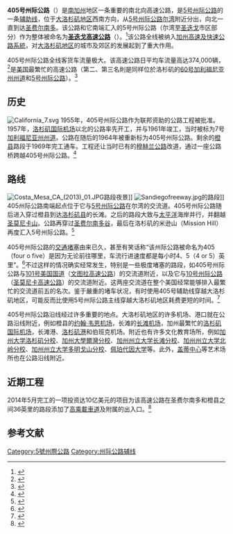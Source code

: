 {{NoteTA|G1=US CA Cities}}
{{Infobox US Road
|Name = 405号州际公路<br/>Interstate 405<br/><small>圣迭戈高速公路<br/>San Diego Freeway</small>
|Shield = I-405 (CA).svg
|Map = California Interstate 405.svg
|Mile = 72.415
|LengthRef = <ref>{{Cite web|url=http://www.efgh.com/trans/sdexits.old.htm#i405|title=A list of freeway exits in San Diego and Imperial Counties and some parts of Orange and Riverside Counties.|publisher=EFGH|accessdate=2014-12-25|archive-date=2019-09-11|archive-url=https://web.archive.org/web/20190911193124/http://efgh.com/trans/sdexits.old.htm#i405|dead-url=no}}</ref>
|System=[[州际公路系统|州际公路系统]]
|Maint=[[加利福尼亚州运输部|加利福尼亚州运输部]]
|Formed = 1964年
|Direction A = 南
|From = [[File:I-5_(CA).svg|20px]] [[5号州际公路加利福尼亚州段|I-5]]（[[歐文_(加利福尼亞州)|尔湾]]）
|Junction = [[File:California_55.svg|20px]] [[55号加利福尼亚州州道|SR 55]]（[[科斯塔梅薩|科斯塔梅薩]]）<br/>[[File:California_22.svg|20px]][[File:I-605_(CA).svg|20px]] [[22号加利福尼亚州州道|SR 22]]／[[605号州际公路_(加利福尼亚州)|I-605]]（[[海豹滩_(加利福尼亚州)|海豹滩]]）<br/>[[File:I-710_(CA).svg|20px]] [[710号州际公路和710号加利福尼亚州州道|I-710]]（[[長灘_(加利福尼亞州)|长滩]]）<br/>[[File:I-110_(CA).svg|20px]] [[110号州际公路和110号加利福尼亚州州道|I-110]]（[[卡森_(加利福尼亚州)|卡森]]）<br/>[[File:I-105_(CA).svg|20px]] [[105号州际公路_(加利福尼亚州)|I-105]]（[[洛杉矶国际机场|洛杉矶国际机场]]）<br/>[[File:I-10_(CA).svg|20px]] [[10号州际公路加利福尼亚州段|I-10]]（{{Link-en|西洛杉矶|West Los Angeles}}）<br/>[[File:US_101_(CA).svg|20px]] [[101号美国国道加利福尼亚州段|US 101]]（{{Link-en|谢尔曼奥克斯|Sherman Oaks, Los Angeles}}）
|Direction B = 北
|To = [[File:I-5_(CA).svg|20px]] [[5号州际公路加利福尼亚州段|I-5]]（[[圣费尔南多_(加利福尼亚州)|圣费尔南多]]）
}}
{{About|加州境内的405号州际公路|其他州的405号州际公路|405号州际公路}}
{{About|圣迭戈高速公路在尔湾以北的路段|圣迭戈高速公路的其他路段|圣迭戈高速公路}}
'''405号州际公路'''（{{lang-en|'''Interstate 405, I-405'''}}）是[[南加州|南加州]]地区一条重要的南北向高速公路，是[[5号州际公路加利福尼亚州段|5号州际公路]]的一条[[美國州際公路輔助線列表|辅助线]]，位于[[大洛杉矶地区|大洛杉矶地区]]西南方向，从[[5号州际公路加利福尼亚州段|5号州际公路]][[歐文_(加利福尼亞州)|尔湾]]附近分出，向北一直到达[[圣费尔南多_(加利福尼亚州)|圣费尔南多]]。该公路和它南端汇入的5号州际公路（尔湾至[[圣迭戈|圣迭戈]]市区部分）作为整体被命名为'''[[圣迭戈高速公路|圣迭戈高速公路]]'''（{{lang|en|'''San Diego Freeway'''}}）。<ref>{{Cite web|url=http://www.dot.ca.gov/hq/tsip/hseb/products/Named_Freeways_Final.pdf|title=2013 Named Freeways, Highways,Structures and Other Appurtenances in California|publisher=[[加利福尼亚州运输部|加利福尼亚州运输部]]|accessdate=2014-12-26|archive-date=2017-12-20|archive-url=https://web.archive.org/web/20171220153201/http://www.dot.ca.gov/hq/tsip/hseb/products/Named_Freeways_Final.pdf|dead-url=no}}</ref>该公路全线被纳入[[加州高速及快速公路系統|加州高速及快速公路系統]]，对[[大洛杉矶地区|大洛杉矶地区]]的城市及郊区的发展起到了重大作用。

405号州际公路全线客货车流量极大。该高速公路日平均车流量高达374,000辆，<ref>{{Cite web|url=http://www.fhwa.dot.gov/policyinformation/tables/02.cfm|title=Most Travelled Urban Highways Average Annual Daily Traffic (AADT) > 250,000|publisher=U.S. Department of Transportation|accessdate=2014-12-25|archive-date=2012-05-16|archive-url=https://web.archive.org/web/20120516145654/http://www.fhwa.dot.gov/policyinformation/tables/02.cfm|dead-url=no}}</ref>是[[美国|美国]]最繁忙的高速公路（第二、第三名則是同样位於洛杉矶的[[60号加利福尼亚州州道|60号加利福尼亚州州道]]和[[5号州际公路加利福尼亚州段|5号州际公路]]）。<ref>{{Cite news|url=http://www.nbclosangeles.com/news/local/Nations-Busiest-Freeway-Opens-Car-260458831.html|title=Nation's Busiest, Infamously Congested Freeway Opens Carpool Lane|publisher=NBC Los Angeles|date=2014-05-23|accessdate=2014-12-25|archive-date=2014-12-25|archive-url=https://web.archive.org/web/20141225114336/http://www.nbclosangeles.com/news/local/Nations-Busiest-Freeway-Opens-Car-260458831.html|dead-url=no}}</ref>

== 历史 ==
[[File:California_7.svg|left]]
1955年，405号州际公路作为联邦资助的公路工程被批准。1957年，[[洛杉矶国际机场|洛杉矶国际机场]]以北的公路率先开工，并与1961年竣工，当时被标为7号[[加利福尼亚州州道|加利福尼亚州州道]]。公路在随后的1964年被重新标为405号州际公路。剩余的[[橙县_(加利福尼亚州)|橙县]]路段于1969年完工通车。工程还让当时已有的[[穆赫兰公路|穆赫兰公路]]改道，通过一座公路桥跨越405号州际公路。<ref>{{cite web | title=How the Mulholland Drive bridge was constructed | url=http://thesource.metro.net/2011/01/11/how-mulholland-dr-bridge-was-constructed-2/ | publisher=Los Angeles County Metropolitan Transportation Authority | date=2011-01-11 | first=Ned | last=Racine | accessdate=2014-12-25 | archive-date=2020-10-21 | archive-url=https://web.archive.org/web/20201021053403/https://thesource.metro.net/2011/01/11/how-mulholland-dr-bridge-was-constructed-2/ | dead-url=no }}</ref>

== 路线 ==
[[File:Costa_Mesa_CA_(2013)_01.JPG|thumb]]路段夜景]]
[[Image:Sandiegofreeway.jpg|thumb]]的路段]]
405州际公路南端起点位于它与[[5号州际公路加利福尼亚州段|5号州际公路]]在尔湾的交流道。405号州际公路随后进入穿过橙县到达[[洛杉矶县|洛杉矶县]]的长滩。之后的路段大致与[[太平洋|太平洋]]海岸并行，并翻越[[圣莫尼卡山|圣莫尼卡山]]。公路再穿过[[圣费尔南多谷|圣费尔南多谷]]，最后在洛杉矶的米逊山（Mission Hill）再度汇入5号州际公路。<ref>{{Cite web|url=http://www.dot.ca.gov/dist07/resources/envdocs/docs/ea199610_fed_eais_07142008_binder1.pdf|title=SOUTHBOUND INTERSTATE-405 (SAN DIEGO FREEWAY) TO THE U.S. HIGHWAY-101 (VENTURA FREEWAY) CONNECTOR IMPROVEMENT PROJECT|publisher=[[加利福尼亚州运输部|加利福尼亚州运输部]]|accessdate=2014-12-26|archive-date=2017-04-29|archive-url=https://web.archive.org/web/20170429013920/http://www.dot.ca.gov/dist07/resources/envdocs/docs/ea199610_fed_eais_07142008_binder1.pdf|dead-url=no}}</ref>

405号州际公路的[[交通堵塞|交通堵塞]]由来已久，甚至有笑话称“该州际公路被命名为405（four o five）是因为无论前往哪里，车流行进速度都是每小时4、5（4 or 5）英里”。<ref>{{Cite news|url=http://www.seecalifornia.com/transportation/busiest-freeway.html|title=405 Nation's Busiest Freeway|publisher=See California|accessdate=2014-12-26|archive-date=2019-06-08|archive-url=https://web.archive.org/web/20190608092840/http://www.seecalifornia.com/transportation/busiest-freeway.html|dead-url=no}}</ref>不过这样的情况确实经常发生，特别是一些极度堵塞的路段，如405号州际公路与[[101号美国国道加利福尼亚州段|101号美国国道]]（[[文图拉高速公路|文图拉高速公路]]）的交流道附近，以及它与[[10号州际公路加利福尼亚州段|10号州际公路]]（[[圣莫尼卡高速公路|圣莫尼卡高速公路]]）的交流道附近。这两座交流道在整个美国经常能够排入最繁忙的交流道前五的名次。鉴于嚴重的堵车状况，有时使用405号辅助线穿越大洛杉矶地区，可能反而比使用5号州际公路主线穿越大洛杉矶地区耗费更短的时间。<ref>{{Cite news|url=http://www.dailynews.com/general-news/20120615/its-official-405-is-nations-worst-route-into-valley-is-most-congested-in-the-us|title=It's official! 405 is nation's worst: Route into Valley is most congested in the U.S.|publisher=Los Angeles Daily News|date=2012-06-15|accessdate=2014-12-26|archive-date=2017-07-25|archive-url=https://web.archive.org/web/20170725112439/http://www.dailynews.com/general-news/20120615/its-official-405-is-nations-worst-route-into-valley-is-most-congested-in-the-us|dead-url=no}}</ref>

405号州际公路沿线经过许多重要的地点。大洛杉矶地区的许多机场、港口就在公路沿线附近，例如橙县的[[约翰·韦恩机场|约翰·韦恩机场]]，长滩的[[长滩机场|长滩机场]]，加州最繁忙的[[洛杉矶国际机场|洛杉矶国际机场]]，长滩港、[[洛杉矶港|洛杉矶港]]和伯班克机场。附近也有许多文化教育场所，例如[[加州大学洛杉矶分校|加州大学洛杉矶分校]]、[[加州大學爾灣分校|加州大學爾灣分校]]、[[加州州立大学长滩分校|加州州立大学长滩分校]]、[[加州州立大学北岭分校|加州州立大学北岭分校]]、[[加州州立大学多明戈山分校|加州州立大学多明戈山分校]]、[[佩珀代因大学|佩珀代因大学]]等。此外，[[盖蒂中心|盖蒂中心]]等艺术场所也在公路沿线附近。
{{wide image|Los angeles from getty panorama.jpg|2000px|从[[盖蒂中心|盖蒂中心]]拍摄的全景图片（东、南、西方向），405号州际公路在画面中央。近处的高层建筑物所在之处为[[西木區|西木]]的商业区，而远处的高层建筑所在之处为[[洛杉磯市中心|洛杉磯市中心]]。}}

== 近期工程 ==
2014年5月完工的一项投资达10亿美元的项目为该高速公路在圣费尔南多和橙县之间36英里的路段添加了[[高乘載車道|高乘載車道]]及附属的出入口。<ref>{{cite web| url=http://ktla.com/2014/05/23/new-10-mile-carpool-lane-opens-on-northbound-i-405-in-sepulveda-pass/| title=New 10-Mile Carpool Lane Opens on Northbound I-405 in Sepulveda Pass| publisher=KTLA| date=2014-05-23| accessdate=2014-12-27| archive-date=2019-06-10| archive-url=https://web.archive.org/web/20190610043520/https://ktla.com/2014/05/23/new-10-mile-carpool-lane-opens-on-northbound-i-405-in-sepulveda-pass/| dead-url=no}}</ref>

== 参考文献 ==
{{Reflist}}

{{大洛杉矶地区高速公路}}
{{5号州际公路及其辅助线}}
[[Category:5號州際公路|Category:5號州際公路]]
[[Category:州际公路辅线|Category:州际公路辅线]]